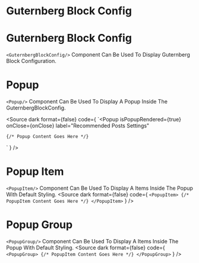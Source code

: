 
# Guternberg Block Config

<Canvas>
  <Story id="components-guternberg-guternberg-block-config--default" name="a"/>
</Canvas>

# Guternberg Block Config
`<GuternbergBlockConfig/>` Component Can Be Used To Display Guternberg Block Configuration.

<Source
  dark
  format={false}
/>
<ArgsTable of={BlockConfigProps}/>


# Popup
`<Popup/>` Component Can Be Used To Display A Popup Inside The GuternbergBlockConfig.

<Canvas>
  <Story id="components-guternberg-guternberg-block-config--popup"/>
</Canvas>

<Source
  dark
  format={false}
  code={
    `<Popup
      isPopupRendered={true}
      onClose={onClose}
      label="Recommended Posts Settings"
>
    {/* Popup Content Goes Here */}
</Popup>`
  }
/>
<ArgsTable of={Popup}/>


# Popup Item
`<PopupItem/>` Component Can Be Used To Display A Items Inside The Popup With Default Styling.
<Source
  dark
  format={false}
  code={
    `<PopupItem>
    {/* PopupItem Content Goes Here */}
</PopupItem>`
  }
/>
<ArgsTable of={PopupItem}/>

# Popup Group
`<PopupGroup/>` Component Can Be Used To Display A Items Inside The Popup With Default Styling.
<Source
  dark
  format={false}
  code={
    `
    <PopupGroup>
    {/* PopupItem Content Goes Here */}
</PopupGroup>`
  }
/>
<ArgsTable of={PopupGroup}/>